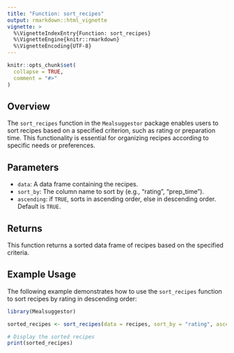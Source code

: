 ```yaml
---
title: "Function: sort_recipes"
output: rmarkdown::html_vignette
vignette: >
  %\VignetteIndexEntry{Function: sort_recipes}
  %\VignetteEngine{knitr::rmarkdown}
  %\VignetteEncoding{UTF-8}
---
```


```r
knitr::opts_chunk$set(
  collapse = TRUE,
  comment = "#>"
)
```


## Overview

The `sort_recipes` function in the `Mealsuggestor` package enables users to sort recipes based on a specified criterion, such as rating or preparation time. This functionality is essential for organizing recipes according to specific needs or preferences.

## Parameters

- `data`: A data frame containing the recipes.
- `sort_by`: The column name to sort by (e.g., "rating", "prep_time").
- `ascending`:  if `TRUE`, sorts in ascending order, else in descending order. Default is `TRUE`.

## Returns

This function returns a sorted data frame of recipes based on the specified criteria.

## Example Usage

The following example demonstrates how to use the `sort_recipes` function to sort recipes by rating in descending order:

```r
library(Mealsuggestor)

sorted_recipes <- sort_recipes(data = recipes, sort_by = "rating", ascending = FALSE)

# Display the sorted recipes
print(sorted_recipes)

```







